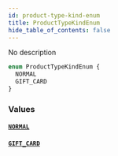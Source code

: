 ```yaml
---
id: product-type-kind-enum
title: ProductTypeKindEnum
hide_table_of_contents: false
---
```


No description

```graphql
enum ProductTypeKindEnum {
  NORMAL
  GIFT_CARD
}
```

### Values

#### [`NORMAL`](#)

#### [`GIFT_CARD`](#)
